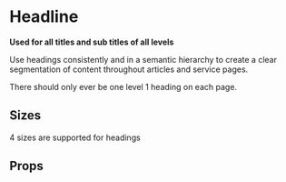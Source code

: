 
<Meta title="Pattern Library|Typography/Headline" component={Headline} />

# Headline
 
**Used for all titles and sub titles of all levels**

Use headings consistently and in a semantic hierarchy to create a clear segmentation of content throughout articles and service pages.

There should only ever be one level 1 heading on each page.

## Sizes

4 sizes are supported for headings

<Story name="Level 1">
  <Headline level={1} text="Example headline level 1" />
</Story>

<Story name="Level 2">
    <Headline level={2} text="Example headline level 2" />
</Story>

<Story name="Level 3">
    <Headline level={3} text="Example headline level 3" />
</Story>

<Story name="Level 4">
    <Headline level={4} text="Example headline level 4" />
</Story>

## Props 

<Props of={Headline} />